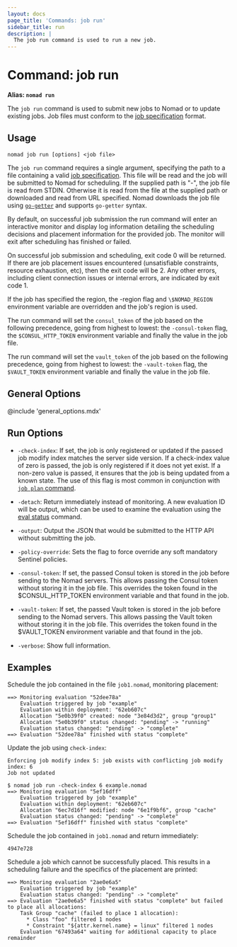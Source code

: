 ```yaml
---
layout: docs
page_title: 'Commands: job run'
sidebar_title: run
description: |
  The job run command is used to run a new job.
---
```


# Command: job run

**Alias: `nomad run`**

The `job run` command is used to submit new jobs to Nomad or to update existing
jobs. Job files must conform to the [job specification] format.

## Usage

```plaintext
nomad job run [options] <job file>
```

The `job run` command requires a single argument, specifying the path to a file
containing a valid [job specification]. This file will be read and the job will
be submitted to Nomad for scheduling. If the supplied path is "-", the job file
is read from STDIN. Otherwise it is read from the file at the supplied path or
downloaded and read from URL specified. Nomad downloads the job file using
[`go-getter`] and supports `go-getter` syntax.

By default, on successful job submission the run command will enter an
interactive monitor and display log information detailing the scheduling
decisions and placement information for the provided job. The monitor will
exit after scheduling has finished or failed.

On successful job submission and scheduling, exit code 0 will be returned. If
there are job placement issues encountered (unsatisfiable constraints, resource
exhaustion, etc), then the exit code will be 2. Any other errors, including
client connection issues or internal errors, are indicated by exit code 1.

If the job has specified the region, the -region flag and `\$NOMAD_REGION`
environment variable are overridden and the job's region is used.

The run command will set the `consul_token` of the job based on the following
precedence, going from highest to lowest: the `-consul-token` flag, the
`$CONSUL_HTTP_TOKEN` environment variable and finally the value in the job file.

The run command will set the `vault_token` of the job based on the following
precedence, going from highest to lowest: the `-vault-token` flag, the
`$VAULT_TOKEN` environment variable and finally the value in the job file.

## General Options

@include 'general_options.mdx'

## Run Options

- `-check-index`: If set, the job is only registered or
  updated if the passed job modify index matches the server side version.
  If a check-index value of zero is passed, the job is only registered if it does
  not yet exist. If a non-zero value is passed, it ensures that the job is being
  updated from a known state. The use of this flag is most common in conjunction
  with [`job plan` command].

- `-detach`: Return immediately instead of monitoring. A new evaluation ID
  will be output, which can be used to examine the evaluation using the
  [eval status] command.

- `-output`: Output the JSON that would be submitted to the HTTP API without
  submitting the job.

- `-policy-override`: Sets the flag to force override any soft mandatory
  Sentinel policies.

- `-consul-token`: If set, the passed Consul token is stored in the job before
  sending to the Nomad servers. This allows passing the Consul token without
  storing it in the job file. This overrides the token found in the \$CONSUL_HTTP_TOKEN
  environment variable and that found in the job.

- `-vault-token`: If set, the passed Vault token is stored in the job before
  sending to the Nomad servers. This allows passing the Vault token without
  storing it in the job file. This overrides the token found in the \$VAULT_TOKEN
  environment variable and that found in the job.

- `-verbose`: Show full information.

## Examples

Schedule the job contained in the file `job1.nomad`, monitoring placement:

```shell-sessionnomad job run job1.nomad
==> Monitoring evaluation "52dee78a"
    Evaluation triggered by job "example"
    Evaluation within deployment: "62eb607c"
    Allocation "5e0b39f0" created: node "3e84d3d2", group "group1"
    Allocation "5e0b39f0" status changed: "pending" -> "running"
    Evaluation status changed: "pending" -> "complete"
==> Evaluation "52dee78a" finished with status "complete"
```

<a id="check-index"></a> Update the job using `check-index`:

```shell-sessionnomad job run -check-index 5 example.nomad
Enforcing job modify index 5: job exists with conflicting job modify index: 6
Job not updated

$ nomad job run -check-index 6 example.nomad
==> Monitoring evaluation "5ef16dff"
    Evaluation triggered by job "example"
    Evaluation within deployment: "62eb607c"
    Allocation "6ec7d16f" modified: node "6e1f9bf6", group "cache"
    Evaluation status changed: "pending" -> "complete"
==> Evaluation "5ef16dff" finished with status "complete"
```

Schedule the job contained in `job1.nomad` and return immediately:

```shell-sessionnomad job run -detach job1.nomad
4947e728
```

Schedule a job which cannot be successfully placed. This results in a scheduling
failure and the specifics of the placement are printed:

```shell-sessionnomad job run failing.nomad
==> Monitoring evaluation "2ae0e6a5"
    Evaluation triggered by job "example"
    Evaluation status changed: "pending" -> "complete"
==> Evaluation "2ae0e6a5" finished with status "complete" but failed to place all allocations:
    Task Group "cache" (failed to place 1 allocation):
      * Class "foo" filtered 1 nodes
      * Constraint "${attr.kernel.name} = linux" filtered 1 nodes
    Evaluation "67493a64" waiting for additional capacity to place remainder
```

[`go-getter`]: https://github.com/hashicorp/go-getter
[`job plan` command]: /docs/commands/job/plan
[eval status]: /docs/commands/eval-status
[job specification]: /docs/job-specification
